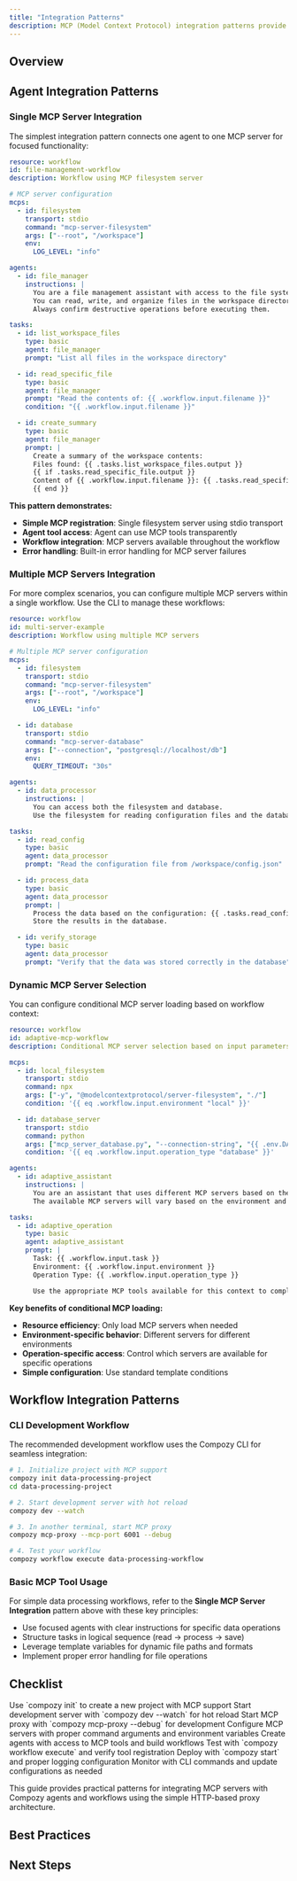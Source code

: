 ```yaml
---
title: "Integration Patterns"
description: MCP (Model Context Protocol) integration patterns provide proven approaches for connecting external tools and services with Compozy agents and workflows. This guide covers common patterns, best practices, and implementation strategies for building robust MCP integrations using Compozy's simple HTTP-based architecture.
---
```


## Overview

<FeatureCardList cols={2} size="default">
  <FeatureCard
    title="Agent Integration"
    description="Connect AI agents directly to MCP servers for intelligent tool usage"
    icon="BrainCircuit"
  />
  <FeatureCard
    title="Workflow Integration"
    description="Use MCP servers within workflow task orchestration"
    icon="Workflow"
  />
  <FeatureCard
    title="Multi-Server Configuration"
    description="Configure multiple MCP servers for different capabilities"
    icon="Users"
  />
  <FeatureCard
    title="External Tool Integration"
    description="Connect external tools through MCP protocol adapters"
    icon="Link2"
  />
</FeatureCardList>

## Agent Integration Patterns

### Single MCP Server Integration

The simplest integration pattern connects one agent to one MCP server for focused functionality:

```yaml title="workflow-with-mcp.yaml"
resource: workflow
id: file-management-workflow
description: Workflow using MCP filesystem server

# MCP server configuration
mcps:
  - id: filesystem
    transport: stdio
    command: "mcp-server-filesystem"
    args: ["--root", "/workspace"]
    env:
      LOG_LEVEL: "info"

agents:
  - id: file_manager
    instructions: |
      You are a file management assistant with access to the file system.
      You can read, write, and organize files in the workspace directory.
      Always confirm destructive operations before executing them.

tasks:
  - id: list_workspace_files
    type: basic
    agent: file_manager
    prompt: "List all files in the workspace directory"

  - id: read_specific_file
    type: basic
    agent: file_manager
    prompt: "Read the contents of: {{ .workflow.input.filename }}"
    condition: "{{ .workflow.input.filename }}"

  - id: create_summary
    type: basic
    agent: file_manager
    prompt: |
      Create a summary of the workspace contents:
      Files found: {{ .tasks.list_workspace_files.output }}
      {{ if .tasks.read_specific_file.output }}
      Content of {{ .workflow.input.filename }}: {{ .tasks.read_specific_file.output }}
      {{ end }}
```

**This pattern demonstrates:**
- **Simple MCP registration**: Single filesystem server using stdio transport
- **Agent tool access**: Agent can use MCP tools transparently
- **Workflow integration**: MCP servers available throughout the workflow
- **Error handling**: Built-in error handling for MCP server failures

### Multiple MCP Servers Integration

For more complex scenarios, you can configure multiple MCP servers within a single workflow. Use the CLI to manage these workflows:

```yaml title="multi-server-workflow.yaml"
resource: workflow
id: multi-server-example
description: Workflow using multiple MCP servers

# Multiple MCP server configuration
mcps:
  - id: filesystem
    transport: stdio
    command: "mcp-server-filesystem"
    args: ["--root", "/workspace"]
    env:
      LOG_LEVEL: "info"

  - id: database
    transport: stdio
    command: "mcp-server-database"
    args: ["--connection", "postgresql://localhost/db"]
    env:
      QUERY_TIMEOUT: "30s"

agents:
  - id: data_processor
    instructions: |
      You can access both the filesystem and database.
      Use the filesystem for reading configuration files and the database for storing results.

tasks:
  - id: read_config
    type: basic
    agent: data_processor
    prompt: "Read the configuration file from /workspace/config.json"

  - id: process_data
    type: basic
    agent: data_processor
    prompt: |
      Process the data based on the configuration: {{ .tasks.read_config.output }}
      Store the results in the database.

  - id: verify_storage
    type: basic
    agent: data_processor
    prompt: "Verify that the data was stored correctly in the database"
```

### Dynamic MCP Server Selection

You can configure conditional MCP server loading based on workflow context:

```yaml
resource: workflow
id: adaptive-mcp-workflow
description: Conditional MCP server selection based on input parameters

mcps:
  - id: local_filesystem
    transport: stdio
    command: npx
    args: ["-y", "@modelcontextprotocol/server-filesystem", "./"]
    condition: '{{ eq .workflow.input.environment "local" }}'

  - id: database_server
    transport: stdio
    command: python
    args: ["mcp_server_database.py", "--connection-string", "{{ .env.DATABASE_URL }}"]
    condition: '{{ eq .workflow.input.operation_type "database" }}'

agents:
  - id: adaptive_assistant
    instructions: |
      You are an assistant that uses different MCP servers based on the task context.
      The available MCP servers will vary based on the environment and operation type.

tasks:
  - id: adaptive_operation
    type: basic
    agent: adaptive_assistant
    prompt: |
      Task: {{ .workflow.input.task }}
      Environment: {{ .workflow.input.environment }}
      Operation Type: {{ .workflow.input.operation_type }}

      Use the appropriate MCP tools available for this context to complete the task.
```

**Key benefits of conditional MCP loading:**
- **Resource efficiency**: Only load MCP servers when needed
- **Environment-specific behavior**: Different servers for different environments
- **Operation-specific access**: Control which servers are available for specific operations
- **Simple configuration**: Use standard template conditions

## Workflow Integration Patterns

### CLI Development Workflow

The recommended development workflow uses the Compozy CLI for seamless integration:

```bash
# 1. Initialize project with MCP support
compozy init data-processing-project
cd data-processing-project

# 2. Start development server with hot reload
compozy dev --watch

# 3. In another terminal, start MCP proxy
compozy mcp-proxy --mcp-port 6001 --debug

# 4. Test your workflow
compozy workflow execute data-processing-workflow
```

### Basic MCP Tool Usage

For simple data processing workflows, refer to the **Single MCP Server Integration** pattern above with these key principles:

- Use focused agents with clear instructions for specific data operations
- Structure tasks in logical sequence (read → process → save)
- Leverage template variables for dynamic file paths and formats
- Implement proper error handling for file operations

## Checklist

<List>
  <ListItem title="Project Setup" icon="Rocket">
    Use `compozy init` to create a new project with MCP support
  </ListItem>
  <ListItem title="Development Environment" icon="Code">
    Start development server with `compozy dev --watch` for hot reload
  </ListItem>
  <ListItem title="MCP Proxy Setup" icon="Settings">
    Start MCP proxy with `compozy mcp-proxy --debug` for development
  </ListItem>
  <ListItem title="Configuration Phase" icon="Settings">
    Configure MCP servers with proper command arguments and environment variables
  </ListItem>
  <ListItem title="Implementation Phase" icon="Code">
    Create agents with access to MCP tools and build workflows
  </ListItem>
  <ListItem title="Testing Phase" icon="CheckCircle">
    Test with `compozy workflow execute` and verify tool registration
  </ListItem>
  <ListItem title="Deployment Phase" icon="Cloud">
    Deploy with `compozy start` and proper logging configuration
  </ListItem>
  <ListItem title="Maintenance Phase" icon="RefreshCw">
    Monitor with CLI commands and update configurations as needed
  </ListItem>
</List>

This guide provides practical patterns for integrating MCP servers with Compozy agents and workflows using the simple HTTP-based proxy architecture.

## Best Practices

<FeatureCardList cols={2} size="default">
  <FeatureCard
    title="Simple Configuration"
    description="Use clear MCP server commands with proper arguments and environment variables"
    icon="Settings"
  />
  <FeatureCard
    title="Error Handling"
    description="Handle MCP server failures gracefully with clear error messages"
    icon="Shield"
  />
  <FeatureCard
    title="Environment Management"
    description="Use environment variables for configuration and secrets"
    icon="Key"
  />
  <FeatureCard
    title="Transport Selection"
    description="Choose appropriate transport (stdio or SSE) based on MCP server capabilities"
    icon="Network"
  />
  <FeatureCard
    title="Tool Organization"
    description="Structure your MCP tools for easy discovery and maintenance"
    icon="FolderOpen"
  />
  <FeatureCard
    title="Testing Strategy"
    description="Test MCP integrations with realistic data and scenarios"
    icon="CheckCircle"
  />
</FeatureCardList>

## Next Steps

<ReferenceCardList>
  <ReferenceCard
    title="MCP Overview"
    description="Learn about MCP architecture and core concepts"
    href="/docs/core/mcp/overview"
    icon="BookOpen"
  />
</ReferenceCardList>
